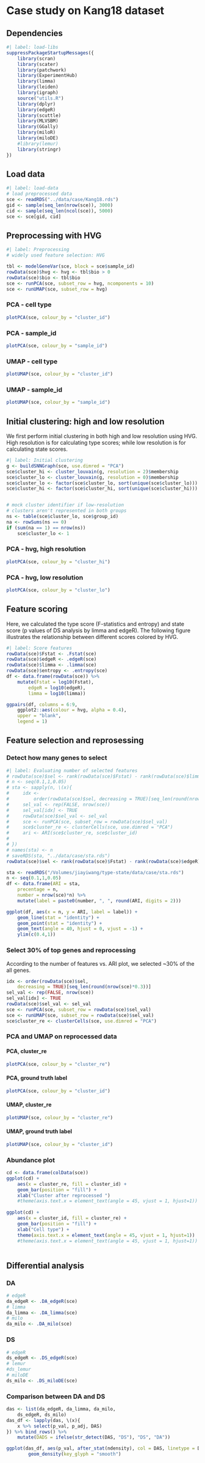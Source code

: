 # Case study on Kang18 dataset

## Dependencies 

```r
#| label: load-libs
suppressPackageStartupMessages({
    library(scran)
    library(scater)
    library(patchwork)
    library(ExperimentHub)
    library(limma)
    library(leiden)
    library(igraph)
    source("utils.R")
    library(dplyr)
    library(edgeR)
    library(scuttle)
    library(MLVSBM)
    library(GGally)
    library(miloR)
    library(miloDE)
    #library(lemur)
    library(stringr)
})

```

## Load data
```r
#| label: load-data
# load preprocessed data
sce <- readRDS("../data/case/Kang18.rds")
gid <- sample(seq_len(nrow(sce)), 3000)
cid <- sample(seq_len(ncol(sce)), 5000)
sce <- sce[gid, cid]
```

## Preprocessing with HVG

```r
#| label: Preprocessing
# widely used feature selection: HVG

tbl <- modelGeneVar(sce, block = sce$sample_id)
rowData(sce)$hvg <- hvg <- tbl$bio > 0
rowData(sce)$bio <- tbl$bio 
sce <- runPCA(sce, subset_row = hvg, ncomponents = 10)
sce <- runUMAP(sce, subset_row = hvg)
```


::: {.panel-tabset}

### PCA - cell type
```r
plotPCA(sce, colour_by = "cluster_id")
```

### PCA - sample_id
```r
plotPCA(sce, colour_by = "sample_id")
```

### UMAP - cell type 
```r
plotUMAP(sce, colour_by = "cluster_id")
```

### UMAP - sample_id 
```r
plotUMAP(sce, colour_by = "sample_id")
```

:::


## Initial clustering: high and low resolution

We first perform initial clustering in both high and low resolution using HVG. High resolution is for calculating type scores; while low resolution is for calculating state scores. 
```r
#| label: Initial clustering
g <- buildSNNGraph(sce, use.dimred = "PCA")
sce$cluster_hi <- cluster_louvain(g, resolution = 2)$membership
sce$cluster_lo <- cluster_louvain(g, resolution = 0)$membership
sce$cluster_lo <- factor(sce$cluster_lo, sort(unique(sce$cluster_lo)))
sce$cluster_hi <- factor(sce$cluster_hi, sort(unique(sce$cluster_hi)))


# mock cluster identifier if low-resolution
# clusters aren't represented in both groups
ns <- table(sce$cluster_lo, sce$group_id)
na <- rowSums(ns == 0)
if (sum(na == 1) == nrow(ns)) 
    sce$cluster_lo <- 1
```

::: {.panel-tabset}

### PCA - hvg, high resolution
```r
plotPCA(sce, colour_by = "cluster_hi")
```

### PCA - hvg, low resolution
```r
plotPCA(sce, colour_by = "cluster_lo")
```
:::

## Feature scoring

Here, we calculated the type score (F-statistics and entropy) and state score (p values of DS analysis by limma and edgeR). The following figure illustrates the relationship between different scores colored by HVG. 
```r
#| label: Score features
rowData(sce)$Fstat <- .Fstat(sce)
rowData(sce)$edgeR <- .edgeR(sce)
rowData(sce)$limma <- .limma(sce)
rowData(sce)$entropy <- .entropy(sce)
df <- data.frame(rowData(sce)) %>% 
    mutate(Fstat = log10(Fstat),
        edgeR = log10(edgeR),
        limma = log10(limma))

ggpairs(df, columns = 6:9, 
    ggplot2::aes(colour = hvg, alpha = 0.4),
    upper = "blank",
    legend = 1)


```

## Feature selection and reprosessing 

### Detect how many genes to select
```r
#| label: Evaluating number of selected features
# rowData(sce)$sel <- rank(rowData(sce)$Fstat) - rank(rowData(sce)$limma)
# n <- seq(0.1,1,0.05)
# sta <- sapply(n, \(x){
#     idx <- 
#         order(rowData(sce)$sel, decreasing = TRUE)[seq_len(round(nrow(sce)*x))]
#     sel_val <- rep(FALSE, nrow(sce))
#     sel_val[idx] <- TRUE
#     rowData(sce)$sel_val <- sel_val
#     sce <- runPCA(sce, subset_row = rowData(sce)$sel_val)
#     sce$cluster_re <- clusterCells(sce, use.dimred = "PCA")
#     ari <- ARI(sce$cluster_re, sce$cluster_id)
#     
# })
# names(sta) <- n
# saveRDS(sta, "../data/case/sta.rds")
rowData(sce)$sel <- rank(rowData(sce)$Fstat) - rank(rowData(sce)$edgeR)
```

```r
sta <- readRDS("/Volumes/jiayiwang/type-state/data/case/sta.rds")
n <- seq(0.1,1,0.05)
df <- data.frame(ARI = sta,
    precentage = n,
    number = nrow(sce)*n) %>% 
    mutate(label = paste0(number, ", ", round(ARI, digits = 2)))

ggplot(df, aes(x = n, y = ARI, label = label)) + 
    geom_line(stat = "identity") +
    geom_point(stat = "identity") +
    geom_text(angle = 40, hjust = 0, vjust = -1) +
    ylim(c(0.4,1))
```

### Select 30% of top genes and reprocessing
According to the number of features vs. ARI plot, we selected ~30% of the all genes.
```r
idx <- order(rowData(sce)$sel, 
    decreasing = TRUE)[seq_len(round(nrow(sce)*0.3))]
sel_val <- rep(FALSE, nrow(sce))
sel_val[idx] <- TRUE
rowData(sce)$sel_val <- sel_val
sce <- runPCA(sce, subset_row = rowData(sce)$sel_val)
sce <- runUMAP(sce, subset_row = rowData(sce)$sel_val)
sce$cluster_re <- clusterCells(sce, use.dimred = "PCA")
```

### PCA and UMAP on reprocessed data

::: {.panel-tabset}

#### PCA, cluster_re
```r
plotPCA(sce, colour_by = "cluster_re")
```

#### PCA, ground truth label
```r
plotPCA(sce, colour_by = "cluster_id")
```

#### UMAP, cluster_re
```r
plotUMAP(sce, colour_by = "cluster_re")
```

#### UMAP, ground truth label
```r
plotUMAP(sce, colour_by = "cluster_id")
```
:::

### Abundance plot
```r
cd <- data.frame(colData(sce))
ggplot(cd) +
    aes(x = cluster_re, fill = cluster_id) +
    geom_bar(position = "fill") +
    xlab("Cluster after reprocessed ")
    #theme(axis.text.x = element_text(angle = 45, vjust = 1, hjust=1))
    
ggplot(cd) +
    aes(x = cluster_id, fill = cluster_re) +
    geom_bar(position = "fill") +
    xlab("Cell type") +
    theme(axis.text.x = element_text(angle = 45, vjust = 1, hjust=1))
    #theme(axis.text.x = element_text(angle = 45, vjust = 1, hjust=1))
 
```


## Differential analysis

### DA
```r
# edgeR
da_edgeR <- .DA_edgeR(sce)
# limma
da_limma <- .DA_limma(sce)
# milo
da_milo <- .DA_milo(sce)
```

### DS
```r
# edgeR
ds_edgeR <- .DS_edgeR(sce)
# lemur 
#ds_lemur 
# miloDE
ds_milo <- .DS_miloDE(sce) 
```

### Comparison between DA and DS
```r
das <- list(da_edgeR, da_limma, da_milo,
    ds_edgeR, ds_milo)
das_df <- lapply(das, \(x){
    x %>% select(p_val, p_adj, DAS)
}) %>% bind_rows() %>% 
    mutate(DADS = ifelse(str_detect(DAS, "DS"), "DS", "DA"))

ggplot(das_df, aes(p_val, after_stat(ndensity), col = DAS, linetype = DADS)) +
        geom_density(key_glyph = "smooth")

```


